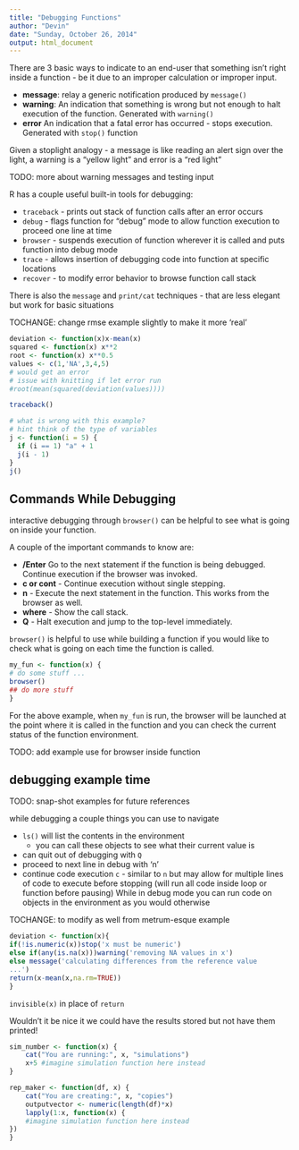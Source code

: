 ---
title: "Debugging Functions"
author: "Devin"
date: "Sunday, October 26, 2014"
output: html_document
---

There are 3 basic ways to indicate to an end-user that something isn't right inside a function - be it due to an improper calculation or improper input.

* **message**: relay a generic notification produced by `message()`
* **warning**: An indication that something is wrong but not enough to halt execution of the function. Generated with `warning()`
* **error** An indication that a fatal error has occurred - stops execution. Generated with `stop()` function

Given a stoplight analogy - a message is like reading an alert sign over the light, a warning is a "yellow light" and error is a "red light"

TODO: more about warning messages and testing input

R has a couple useful built-in tools for debugging:

* `traceback` - prints out stack of function calls after an error occurs
* `debug` - flags function for "debug" mode to allow function execution to proceed one line at time
* `browser` - suspends execution of function wherever it is called and puts function into debug mode
* `trace` - allows insertion of debugging code into function at specific locations
* `recover` - to modify error behavior to browse function call stack

There is also the `message` and `print/cat` techniques - that are less elegant but work for basic situations

TOCHANGE: change rmse example slightly to make it more 'real'

```{r }
deviation <- function(x)x-mean(x)
squared <- function(x) x**2
root <- function(x) x**0.5
values <- c(1,'NA',3,4,5)
# would get an error
# issue with knitting if let error run
#root(mean(squared(deviation(values))))

traceback()
```

```{r, eval = F }
# what is wrong with this example?
# hint think of the type of variables
j <- function(i = 5) {
  if (i == 1) "a" + 1
  j(i - 1)
}
j()
```

## Commands While Debugging 
interactive debugging through `browser()` can be helpful to see what is going on inside your function.

A couple of the important commands to know are:

* **<RET>/Enter** Go to the next statement if the function is being debugged. Continue execution if the browser was invoked.
* **c or cont** - Continue execution without single stepping.
* **n** - Execute the next statement in the function. This works from the browser as well.
* **where** - Show the call stack.
* **Q** - Halt execution and jump to the top-level immediately.

`browser()` is helpful to use while building a function if you would like to check what is going on each time the function is called. 

```{r}
my_fun <- function(x) {
# do some stuff ...
browser()
## do more stuff
}
```

For the above example, when `my_fun` is run, the browser will be launched at the point where it is called in the function and you can check the current status of the function environment.

TODO: add example use for browser inside function

## debugging example time 

TODO: snap-shot examples for future references

while debugging a couple things you can use to navigate

* `ls()` will list the contents in the environment
    * you can call these objects to see what their current value is
* can quit out of debugging with `Q`
* proceed to next line in debug with 'n'
* continue code execution `c` - similar to `n` but may allow for multiple lines of code to execute before stopping (will run all code inside loop or function before pausing)
While in debug mode you can run code on objects in the environment as you would otherwise

TOCHANGE: to modify as well from metrum-esque example

```{r }
deviation <- function(x){
if(!is.numeric(x))stop('x must be numeric')
else if(any(is.na(x)))warning('removing NA values in x')
else message('calculating differences from the reference value
...')
return(x-mean(x,na.rm=TRUE))
}
```

`invisible(x)` in place of `return`

Wouldn't it be nice it we could have the results stored but not have them printed!


```{r }
sim_number <- function(x) {
    cat("You are running:", x, "simulations")
    x+5 #imagine simulation function here instead
}
```

```{r }
rep_maker <- function(df, x) {
    cat("You are creating:", x, "copies")
    outputvector <- numeric(length(df)*x)
    lapply(1:x, function(x) {
    #imagine simulation function here instead
})  
}
```